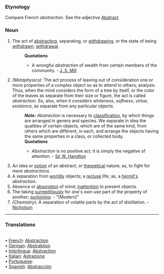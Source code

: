 ===Etynology===
Compare French ''abstraction''. See the adjective [[Abstract]]
===Noun===
#The act of [[abstracting]], separating, or [[withdrawing]], or the state of being [[withdrawn]]; [[withdrawal]].
#:'''Quotations'''
#:*A wrongful ''abstraction'' of wealth from certain members of the community. - [[J. S. Mill]]
#''(Metaphysics):'' The act process of leaving out of consideration one or more properties of a complex object so as to attend to others; analysis. Thus, when the mind considers the form of a tree by itself, or the color of the leaves as separate from their size or figure, the act is called ''abstraction''. So, also, when it considers ''whiteness'', ''softness'', ''virtue'', ''existence'', as separate from any particular objects.
#:'''''Note:''''' ''Abstraction'' is necessary to [[classification]], by which things are arranged in genera and species. We separate in idea the qualities of certain objects, which are of the same kind, from others which are different, in each, and arrange the objects having the same properties in a class, or collected body.
#:'''Quotations'''
#:*''Abstraction'' is no positive act: it is simply the negative of attention. - [[Sir W. Hamilton]]
#An idea or [[notion]] of an abstract, or [[theoretical]] nature; as, to fight for mere ''abstractions''.
#A separation from [[worldly]] objects; a [[recluse]] life; as, a [[hermit's]] ''abstraction''.
#Absence or [[absorption]] of mind; [[inattention]] to present objects.
#The taking [[surreptitiously]] for one's own use part of the property of another; [[purloining]]. - "[Modern]"
#''(Chemistry):'' A separation of volatile parts by the act of distillation. - [[Nicholson]]


<HR> <P> <H3>Translations</H3><BR>• [[French]]: [[Abstraction]]<BR>• [[German]]: [[Abstraktion]]<BR>• [[Interlingua]]: [[Abstraction]]<BR>• [[Italian]]: [[Astrazione]]<BR>• [[Portuguese]]: [[]]<BR>• [[Spanish]]: [[Abstracción]]<BR>